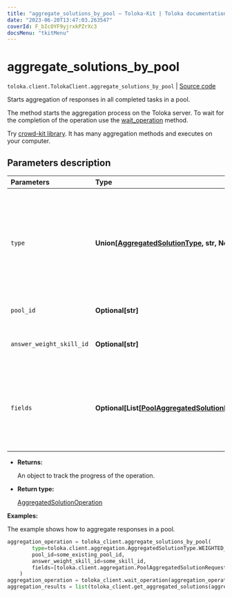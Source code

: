 ```yaml
---
title: "aggregate_solutions_by_pool — Toloka-Kit | Toloka documentation"
date: "2023-06-20T13:47:03.263547"
coverId: F_bIcOYF9yjrxkPZrXc3
docsMenu: "tkitMenu"
---
```


# aggregate_solutions_by_pool

`toloka.client.TolokaClient.aggregate_solutions_by_pool` | [Source code](https://github.com/Toloka/toloka-kit/blob/v1.2.0/src/client/__init__.py#L563)

Starts aggregation of responses in all completed tasks in a pool.

The method starts the aggregation process on the Toloka server. To wait for the completion of the operation use the [wait_operation](/docs/toloka-kit/reference/toloka.client.TolokaClient.wait_operation) method.

<Note mode="tip" title="Tip">

Try [crowd-kit library](/docs/crowd-kit). It has many aggregation methods and executes on your computer.

</Note>

## Parameters description

| Parameters | Type | Description |
| :----------| :----| :-----------|
`type`|**Union\[[AggregatedSolutionType](/docs/toloka-kit/reference/toloka.client.aggregation.AggregatedSolutionType), str, None\]**|<p>Aggregation model:</p> <ul> <li>`WEIGHTED_DYNAMIC_OVERLAP` — [Aggregation](/docs/guide/result-aggregation#aggr-by-skill) based on Tolokers' skill in a pool with a dynamic overlap.</li> <li>`DAWID_SKENE` — [Dawid-Skene aggregation model](/docs/guide/result-aggregation#dawid-skene). It is used in pools without a dynamic overlap.</li> </ul>
`pool_id`|**Optional\[str\]**|<p>The ID of the pool.</p>
`answer_weight_skill_id`|**Optional\[str\]**|<p>The ID of the skill that determines the weight of the Toloker's responses.</p>
`fields`|**Optional\[List\[[PoolAggregatedSolutionRequest.Field](/docs/toloka-kit/reference/toloka.client.aggregation.PoolAggregatedSolutionRequest.Field)\]\]**|<p>Output data fields to aggregate. For the best results, each of these fields should have limited number of response options. If the `DAWID_SKENE` aggregation type is selected, you can only specify one value.</p>

* **Returns:**

  An object to track the progress of the operation.

* **Return type:**

  [AggregatedSolutionOperation](/docs/toloka-kit/reference/toloka.client.operations.AggregatedSolutionOperation)

**Examples:**

The example shows how to aggregate responses in a pool.

```python
aggregation_operation = toloka_client.aggregate_solutions_by_pool(
        type=toloka.client.aggregation.AggregatedSolutionType.WEIGHTED_DYNAMIC_OVERLAP,
        pool_id=some_existing_pool_id,
        answer_weight_skill_id=some_skill_id,
        fields=[toloka.client.aggregation.PoolAggregatedSolutionRequest.Field(name='result')]
    )
aggregation_operation = toloka_client.wait_operation(aggregation_operation)
aggregation_results = list(toloka_client.get_aggregated_solutions(aggregation_operation.id))
```
